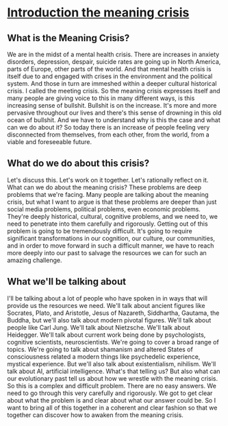 # [Introduction the meaning crisis](@https://www.meaningcrisis.co/the-introduction-to-the-meaning-crisis-series%E2%80%8B/)


<h2>What is the Meaning Crisis?</h2>

We are in the midst of a mental health crisis. There are increases in anxiety disorders, depression, despair, suicide rates are going up in North America, parts of Europe, other parts of the world. And that mental health crisis is itself due to and engaged with crises in the environment and the political system. And those in turn are immeshed within a deeper cultural historical crisis. I called the meeting crisis. So the meaning crisis expresses itself and many people are giving voice to this in many different ways, is this increasing sense of bullshit. Bullshit is on the increase. It's more and more pervasive throughout our lives and there's this sense of drowning in this old ocean of bullshit. And we have to understand why is this the case and what can we do about it? So today there is an increase of people feeling very disconnected from themselves, from each other, from the world, from a viable and foreseeable future.

<h2>What do we do about this crisis?</h2>

Let's discuss this. Let's work on it together. Let's rationally reflect on it. What can we do about the meaning crisis? These problems are deep problems that we're facing. Many people are talking about the meaning crisis, but what I want to argue is that these problems are deeper than just social media problems, political problems, even economic problems. They're deeply historical, cultural, cognitive problems, and we need to, we need to penetrate into them carefully and rigorously. Getting out of this problem is going to be tremendously difficult. It's going to require significant transformations in our cognition, our culture, our communities, and in order to move forward in such a difficult manner, we have to reach more deeply into our past to salvage the resources we can for such an amazing challenge.

<h2>What we'll be talking about</h2>

I'll be talking about a lot of people who have spoken in in ways that will provide us the resources we need. We'll talk about ancient figures like Socrates, Plato, and Aristotle, Jesus of Nazareth, Siddhartha, Gautama, the Buddha, but we'll also talk about modern pivotal figures. We'll talk about people like Carl Jung. We'll talk about Nietzsche. We'll talk about Heidegger. We'll talk about current work being done by psychologists, cognitive scientists, neuroscientists. We're going to cover a broad range of topics. We're going to talk about shamanism and altered States of consciousness related a modern things like psychedelic experience, mystical experience. But we'll also talk about existentialism, nihilism. We'll talk about AI, artificial intelligence. What's that telling us? But also what can our evolutionary past tell us about how we wrestle with the meaning crisis. So this is a complex and difficult problem. There are no easy answers. We need to go through this very carefully and rigorously. We got to get clear about what the problem is and clear about what our answer could be. So I want to bring all of this together in a coherent and clear fashion so that we together can discover how to awaken from the meaning crisis.
